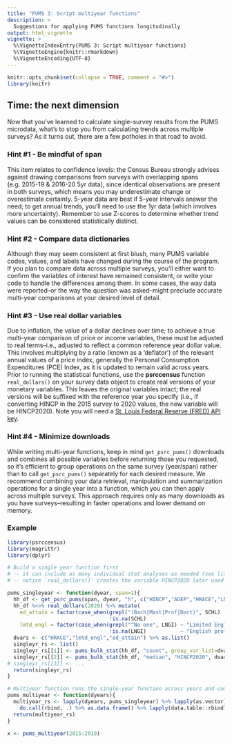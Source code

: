 ```yaml
---
title: "PUMS 3: Script multiyear functions"
description: >
  Suggestions for applying PUMS functions longitudinally
output: html_vignette
vignette: >
  %\VignetteIndexEntry{PUMS 3: Script multiyear functions}
  %\VignetteEngine{knitr::rmarkdown}
  %\VignetteEncoding{UTF-8}
---
```


```r
knitr::opts_chunk$set(collapse = TRUE, comment = "#>")
library(knitr)
```

## Time: the next dimension

Now that you've learned to calculate single-survey results from the PUMS microdata, what's to stop you from calculating trends across multiple surveys? As it turns out, there are a few potholes in that road to avoid.

### Hint #1 - Be mindful of span

This item relates to confidence levels: the Census Bureau strongly advises against drawing comparisons from surveys with overlapping spans (e.g. 2015-19 & 2016-20 5yr data), since identical observations are present in both surveys, which means you may underestimate change or overestimate certainty. 5-year data are best if 5-year intervals answer the need; to get annual trends, you'll need to use the 1yr data (which involves more uncertainty). Remember to use Z-scores to determine whether trend values can be considered statistically distinct.

### Hint #2 - Compare data dictionaries 

Although they may seem consistent at first blush, many PUMS variable codes, values, and labels have changed during the course of the program. If you plan to compare data across multiple surveys, you'll either want to confirm the variables of interest have remained consistent, or write your code to handle the differences among them. In some cases, the way data were reported--or the way the question was asked--might preclude accurate multi-year comparisons at your desired level of detail.

### Hint #3 - Use real dollar variables

Due to inflation, the value of a dollar declines over time; to achieve a true multi-year comparison of price or income variables, these must be adjusted to real terms--i.e., adjusted to reflect a common reference year dollar value. This involves multiplying by a ratio (known as a 'deflator') of the relevant annual values of a price index, generally the Personal Consumption Expenditures (PCE) Index, as it is updated to remain valid across years. Prior to running the statistical functions, use the **psrccensus** function `real_dollars()` on your survey data object to create real versions of your monetary variables. This leaves the original variables intact; the real versions will be suffixed with the reference year you specify (i.e., if converting HINCP in the 2015 survey to 2020 values, the new variable will be HINCP2020). Note you will need a [St. Louis Federal Reserve (FRED) API key](http://sboysel.github.io/fredr/articles/fredr.html#authentication).

### Hint #4 - Minimize downloads

While writing multi-year functions, keep in mind `get_psrc_pums()` downloads and combines all possible variables before returning those you requested, so it's efficient to group operations on the same survey (year/span) rather than to call `get_psrc_pums()` separately for each desired measure. We recommend combining your data retrieval, manipulation and summarization operations for a single year into a function, which you can then apply across multiple surveys. This approach requires only as many downloads as you have surveys--resulting in faster operations and lower demand on memory.


### Example

```r
library(psrccensus)
library(magrittr)
library(dplyr)

# Build a single year function first
# -- it can include as many individual stat analyses as needed (see list items at end)
# -- notice `real_dollars()` creates the variable HINCP2020 later used for median statistic

pums_singleyear <- function(dyear, span=1){
  hh_df <- get_psrc_pums(span, dyear, "h", c("HINCP","AGEP","HRACE","LNGI","SCHL"))
  hh_df %<>% real_dollars(2020) %>% mutate(
    ed_attain = factor(case_when(grepl("(Bach|Mast|Prof|Doct)", SCHL)  ~ "Bachelor's degree or higher",
                                 !is.na(SCHL)                          ~ "Less than a Bachelor's degree")),
    lmtd_engl = factor(case_when(grepl("^No one", LNGI) ~ "Limited English proficiency",
                                 !is.na(LNGI)           ~ "English proficient")))
  dvars <- c("HRACE","lmtd_engl","ed_attain") %>% as.list()
  singleyr_rs <- list()
  singleyr_rs[[1]] <- pums_bulk_stat(hh_df, "count", group_var_list=dvars, incl_na=FALSE)
  singleyr_rs[[2]] <- pums_bulk_stat(hh_df, "median", "HINCP2020", dvars, incl_na=FALSE)
# singleyr_rs[[3]] <- ...
  return(singleyr_rs)
}

# Multiyear function runs the single-year function across years and combines results
pums_multiyear <- function(dyears){
  multiyear_rs <- lapply(dyears, pums_singleyear) %>% lapply(as.vector) %>% 
    do.call(rbind, .) %>% as.data.frame() %>% lapply(data.table::rbindlist)
  return(multiyear_rs)
}

x <- pums_multiyear(2015:2019)

```

